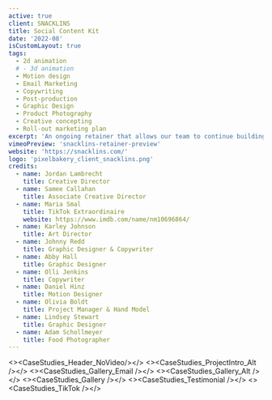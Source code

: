 ```yaml
---
active: true
client: SNACKLINS
title: Social Content Kit
date: '2022-08'
isCustomLayout: true
tags:
  - 2d animation
  # - 3d animation
  - Motion design
  - Email Marketing
  - Copywriting
  - Post-production
  - Graphic Design
  - Product Photography
  - Creative concepting
  - Roll-out marketing plan
excerpt: 'An ongoing retainer that allows our team to continue building and growing on their brand as we go.'
vimeoPreview: 'snacklins-retainer-preview'
website: 'https://snacklins.com/'
logo: 'pixelbakery_client_snacklins.png'
credits:
  - name: Jordan Lambrecht
    title: Creative Director
  - name: Samee Callahan
    title: Associate Creative Director
  - name: Maria Smal
    title: TikTok Extraordinaire
    website: https://www.imdb.com/name/nm10696864/
  - name: Karley Johnson
    title: Art Director
  - name: Johnny Redd
    title: Graphic Designer & Copywriter
  - name: Abby Hall
    title: Graphic Designer
  - name: Olli Jenkins
    title: Copywriter
  - name: Daniel Hinz
    title: Motion Designer
  - name: Olivia Boldt
    title: Project Manager & Hand Model 
  - name: Lindsey Stewart
    title: Graphic Designer
  - name: Adam Schollmeyer
    title: Food Photographer
---
```

<><CaseStudies_Header_NoVideo/></>
<><CaseStudies_ProjectIntro_Alt /></>
<><CaseStudies_Gallery_Email /></>
<><CaseStudies_Gallery_Alt /></>
<><CaseStudies_Gallery /></>
<><CaseStudies_Testimonial /></>
<><CaseStudies_TikTok /></>
